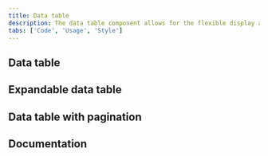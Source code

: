 ```yaml
---
title: Data table
description: The data table component allows for the flexible display and sorting of information.
tabs: ['Code', 'Usage', 'Style']
---
```


## Data table

<ComponentCode
  name="Data table"
  component="data-table"
  variation="data-table"
  hasReactVersion="datatable--default"
  hasVueVersion="datatable--default"
  hasAngularVersion="?path=/story/table--default"
  codepen="jRWbZZ"></ComponentCode>

## Expandable data table

<ComponentCode
  name="Expandable data table"
  component="data-table"
  variation="data-table--expandable"
  hasReactVersion="datatable--with-expansion"
  hasVueVersion="datatable--slotted-expanding-data"
  hasAngularVersion="?path=/story/table--with-expansion"
  codepen="wZMKme"></ComponentCode>

## Data table with pagination

<ComponentCode
  name="Data table with pagination"
  component="data-table"
  variation="data-table--with-pager"
  hasVueVersion="datatable--default"
  hasAngularVersion="?path=/story/table--with-pagination"
  codepen="MRKaBq"></ComponentCode>

<!--

## Small data table

<ComponentCode
    name="Small data table"
    component="data-table"
    variation="data-table--small"
    hasAngularVersion="?path=/story/table--default&knob-size=sm&knob-showSelectionColumn=true&knob-striped=true&knob-sortable=true&knob-Data grid keyboard interactions=
    >
</ComponentCode>

## Toolbar

<ComponentCode
    name="Toolbar"
    component="toolbar"
    variation="toolbar"
    hasVueVersion="toolbar--default"
    hasAngularVersion="?path=/story/table--with-toolbar"
    >
</ComponentCode>
-->

## Documentation

<ComponentDocs component="data-table" />
